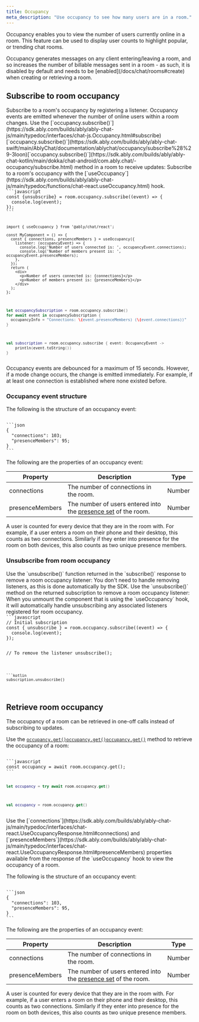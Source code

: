 ```yaml
---
title: Occupancy
meta_description: "Use occupancy to see how many users are in a room."
---
```


Occupancy enables you to view the number of users currently online in a room. This feature can be used to display user counts to highlight popular, or trending chat rooms.

<Aside data-type='note'>
Occupancy generates messages on any client entering/leaving a room, and so increases the number of billable messages sent in a room - as such, it is disabled by default and needs to be [enabled](/docs/chat/rooms#create) when creating or retrieving a room.
</Aside>

## Subscribe to room occupancy <a id="subscribe"/>

<If lang="javascript,swift,kotlin">
Subscribe to a room's occupancy by registering a listener. Occupancy events are emitted whenever the number of online users within a room changes. Use the <If lang="javascript">[`occupancy.subscribe()`](https://sdk.ably.com/builds/ably/ably-chat-js/main/typedoc/interfaces/chat-js.Occupancy.html#subscribe)</If><If lang="swift">[`occupancy.subscribe()`](https://sdk.ably.com/builds/ably/ably-chat-swift/main/AblyChat/documentation/ablychat/occupancy/subscribe%28%29-3loon)</If><If lang="kotlin">[`occupancy.subscribe()`](https://sdk.ably.com/builds/ably/ably-chat-kotlin/main/dokka/chat-android/com.ably.chat/-occupancy/subscribe.html)</If> method in a room to receive updates:
</If>

<If lang="react">
Subscribe to a room's occupancy with the [`useOccupancy`](https://sdk.ably.com/builds/ably/ably-chat-js/main/typedoc/functions/chat-react.useOccupancy.html) hook.
</If>

<Code>
```javascript
const {unsubscribe} = room.occupancy.subscribe((event) => {
  console.log(event);
});
```

```react
import { useOccupancy } from '@ably/chat/react';

const MyComponent = () => {
  const { connections, presenceMembers } = useOccupancy({
    listener: (occupancyEvent) => {
      console.log('Number of users connected is: ', occupancyEvent.connections);
      console.log('Number of members present is: ', occupancyEvent.presenceMembers);
    },
  });
  return (
    <div>
      <p>Number of users connected is: {connections}</p>
      <p>Number of members present is: {presenceMembers}</p>
    </div>
  );
};
```

```swift
let occupancySubscription = room.occupancy.subscribe()
for await event in occupancySubscription {
  occupancyInfo = "Connections: \(event.presenceMembers) (\(event.connections))"
}
```

```kotlin
val subscription = room.occupancy.subscribe { event: OccupancyEvent ->
    println(event.toString())
}
```
</Code>

<Aside data-type='note'>
Occupancy events are debounced for a maximum of 15 seconds. However, if a mode change occurs, the change is emitted immediately. For example, if at least one connection is established where none existed before.
</Aside>

### Occupancy event structure

The following is the structure of an occupancy event:

<Code>
```json
{
  "connections": 103;
  "presenceMembers": 95;
}
```
</Code>

The following are the properties of an occupancy event:

| Property | Description | Type |
| -------- | ----------- | ---- |
| connections | The number of connections in the room. | Number |
| presenceMembers | The number of users entered into the [presence set](/docs/chat/rooms/presence) of the room. | Number |

<Aside data-type='note'>
A user is counted for every device that they are in the room with. For example, if a user enters a room on their phone and their desktop, this counts as two connections. Similarly if they enter into presence for the room on both devices, this also counts as two unique presence members.
</Aside>

### Unsubscribe from room occupancy

<If lang="javascript">
Use the `unsubscribe()` function returned in the `subscribe()` response to remove a room occupancy listener:
</If>

<If lang="swift">
You don't need to handle removing listeners, as this is done automatically by the SDK.
</If>

<If lang="kotlin">
Use the `unsubscribe()` method on the returned subscription to remove a room occupancy listener:
</If>

<If lang="react">
When you unmount the component that is using the `useOccupancy` hook, it will automatically handle unsubscribing any associated listeners registered for room occupancy.
</If>

<If lang="javascript,kotlin">
<Code>
```javascript
// Initial subscription
const { unsubscribe } = room.occupancy.subscribe((event) => {
  console.log(event);
});

// To remove the listener
unsubscribe();
```

```kotlin
subscription.unsubscribe()
```
</Code>
</If>

## Retrieve room occupancy

<If lang="javascript,swift,kotlin">
The occupancy of a room can be retrieved in one-off calls instead of subscribing to updates.

Use the <If lang="javascript">[`occupancy.get()`](https://sdk.ably.com/builds/ably/ably-chat-js/main/typedoc/interfaces/chat-js.Occupancy.html#get)</If><If lang="swift">[`occupancy.get()`](https://sdk.ably.com/builds/ably/ably-chat-swift/main/AblyChat/documentation/ablychat/occupancy/get%28%29)</If><If lang="kotlin">[`occupancy.get()`](https://sdk.ably.com/builds/ably/ably-chat-kotlin/main/dokka/chat-android/com.ably.chat/-occupancy/get.html)</If> method to retrieve the occupancy of a room:

<Code>
```javascript
const occupancy = await room.occupancy.get();
```

```swift
let occupancy = try await room.occupancy.get()
```

```kotlin
val occupancy = room.occupancy.get()
```
</Code>
</If>

<If lang="react">
Use the [`connections`](https://sdk.ably.com/builds/ably/ably-chat-js/main/typedoc/interfaces/chat-react.UseOccupancyResponse.html#connections) and [`presenceMembers`](https://sdk.ably.com/builds/ably/ably-chat-js/main/typedoc/interfaces/chat-react.UseOccupancyResponse.html#presenceMembers) properties available from the response of the `useOccupancy` hook to view the occupancy of a room.
</If>

The following is the structure of an occupancy event:

<Code>
```json
{
  "connections": 103,
  "presenceMembers": 95,
}
```
</Code>

The following are the properties of an occupancy event:

| Property | Description | Type |
| -------- | ----------- | ---- |
| connections | The number of connections in the room. | Number |
| presenceMembers | The number of users entered into the [presence set](/docs/chat/rooms/presence) of the room. | Number |

<Aside data-type='note'>
A user is counted for every device that they are in the room with. For example, if a user enters a room on their phone and their desktop, this counts as two connections. Similarly if they enter into presence for the room on both devices, this also counts as two unique presence members.
</Aside>
